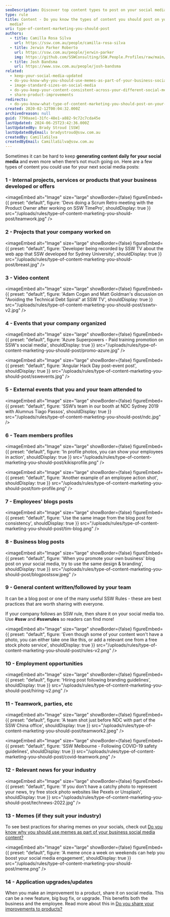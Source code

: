 ```yaml
---
seoDescription: Discover top content types to post on your social media for effective marketing strategies
type: rule
title: Content - Do you know the types of content you should post on your social
  media?
uri: type-of-content-marketing-you-should-post
authors:
  - title: Camilla Rosa Silva
    url: https://ssw.com.au/people/camilla-rosa-silva
  - title: Jerwin Parker Roberto
    url: https://ssw.com.au/people/jerwin-parker
    img: https://github.com/SSWConsulting/SSW.People.Profiles/raw/main/Jerwin-Parker/Images/Jerwin-Parker-Profile.jpg
  - title: Josh Bandsma
    url: https://www.ssw.com.au/people/josh-bandsma
related:
  - keep-your-social-media-updated
  - do-you-know-why-you-should-use-memes-as-part-of-your-business-social-media-content
  - image-standard-sizes-on-social-media
  - do-you-keep-your-content-consistent-across-your-different-social-media-platforms
  - share-product-improvements
redirects:
  - do-you-know-what-type-of-content-marketing-you-should-post-on-your-socials
created: 2020-02-12T00:04:32.000Z
archivedreason: null
guid: 7790aae1-31fc-48e1-a882-9c72c7cda45e
lastUpdated: 2024-06-25T23:42:36.000Z
lastUpdatedBy: Brady Stroud [SSW]
lastUpdatedByEmail: bradystroud@ssw.com.au
createdBy: CamillaSilva
createdByEmail: CamillaSilva@ssw.com.au
---
```


Sometimes it can be hard to keep **generating content daily for your social media** and even more when there’s not much going on. Here are a few types of content you could use for your next social media posts:
### 1 - Internal projects, services or products that your business developed or offers


<imageEmbed
  alt="Image"
  size="large"
  showBorder={false}
  figureEmbed={{
    preset: "default",
    figure: 'Devs doing a Scrum Retro meeting with the Product Owner after working on SSW TimePro',
    shouldDisplay: true
  }}
  src="/uploads/rules/type-of-content-marketing-you-should-post/teamwork.jpg"
/>

### 2 - Projects that your company worked on


<imageEmbed
  alt="Image"
  size="large"
  showBorder={false}
  figureEmbed={{
    preset: "default",
    figure: 'Developer being recorded by SSW TV about the web app that SSW developed for Sydney University',
    shouldDisplay: true
  }}
  src="/uploads/rules/type-of-content-marketing-you-should-post/breast.jpg"
/>

### 3 - Video content


<imageEmbed
  alt="Image"
  size="large"
  showBorder={false}
  figureEmbed={{
    preset: "default",
    figure: 'Adam Cogan and Matt Goldman\'s discussion on "Avoiding the Technical Debt Spiral" at SSW TV',
    shouldDisplay: true
  }}
  src="/uploads/rules/type-of-content-marketing-you-should-post/sswtv-v2.jpg"
/>

### 4 - Events that your company organized


<imageEmbed
  alt="Image"
  size="large"
  showBorder={false}
  figureEmbed={{
    preset: "default",
    figure: 'Azure Superpowers - Paid training promotion on SSW\'s social media',
    shouldDisplay: true
  }}
  src="/uploads/rules/type-of-content-marketing-you-should-post/promo-azure.jpg"
/>


<imageEmbed
  alt="Image"
  size="large"
  showBorder={false}
  figureEmbed={{
    preset: "default",
    figure: 'Angular Hack Day post-event post',
    shouldDisplay: true
  }}
  src="/uploads/rules/type-of-content-marketing-you-should-post/sswevents.jpg"
/>

### 5 - External events that you and your team attended to


<imageEmbed
  alt="Image"
  size="large"
  showBorder={false}
  figureEmbed={{
    preset: "default",
    figure: 'SSW’s team in our booth at NDC Sydney 2019 with Alumnus Tiago Passos',
    shouldDisplay: true
  }}
  src="/uploads/rules/type-of-content-marketing-you-should-post/ndc.jpg"
/>

### 6 - Team members profiles


<imageEmbed
  alt="Image"
  size="large"
  showBorder={false}
  figureEmbed={{
    preset: "default",
    figure: 'In profile photos, you can show your employees in action',
    shouldDisplay: true
  }}
  src="/uploads/rules/type-of-content-marketing-you-should-post/kikisprofile.png"
/>


<imageEmbed
  alt="Image"
  size="large"
  showBorder={false}
  figureEmbed={{
    preset: "default",
    figure: 'Another example of an employee action shot',
    shouldDisplay: true
  }}
  src="/uploads/rules/type-of-content-marketing-you-should-post/tom-profile.png"
/>

### 7 - Employees' blogs posts


<imageEmbed
  alt="Image"
  size="large"
  showBorder={false}
  figureEmbed={{
    preset: "default",
    figure: 'Use the same image from the blog post for consistency',
    shouldDisplay: true
  }}
  src="/uploads/rules/type-of-content-marketing-you-should-post/tim-blog.png"
/>

### 8 - Business blog posts


<imageEmbed
  alt="Image"
  size="large"
  showBorder={false}
  figureEmbed={{
    preset: "default",
    figure: 'When you promote your own business\' blog post on your social media, try to use the same design & branding',
    shouldDisplay: true
  }}
  src="/uploads/rules/type-of-content-marketing-you-should-post/blogpostssw.jpeg"
/>

### 9 - General content written/followed by your team

It can be a blog post or one of the many useful SSW Rules - these are best practices that are worth sharing with everyone.

If your company follows an SSW rule, then share it on your social media too. Use **\#ssw** and **\#sswrules** so readers can find more!


<imageEmbed
  alt="Image"
  size="large"
  showBorder={false}
  figureEmbed={{
    preset: "default",
    figure: 'Even though some of your content won\'t have a photo, you can either take one like this, or add a relevant one from a free stock photo service',
    shouldDisplay: true
  }}
  src="/uploads/rules/type-of-content-marketing-you-should-post/rules-v2.png"
/>

### 10 - Employment opportunities


<imageEmbed
  alt="Image"
  size="large"
  showBorder={false}
  figureEmbed={{
    preset: "default",
    figure: 'Hiring post following branding guidelines',
    shouldDisplay: true
  }}
  src="/uploads/rules/type-of-content-marketing-you-should-post/hiring-v2.png"
/>

### 11 - Teamwork, parties, etc


<imageEmbed
  alt="Image"
  size="large"
  showBorder={false}
  figureEmbed={{
    preset: "default",
    figure: 'A team shot just before NDC with part of the SSW China office',
    shouldDisplay: true
  }}
  src="/uploads/rules/type-of-content-marketing-you-should-post/teamwork2.jpeg"
/>


<imageEmbed
  alt="Image"
  size="large"
  showBorder={false}
  figureEmbed={{
    preset: "default",
    figure: 'SSW Melbourne - Following COVID-19 safety guidelines',
    shouldDisplay: true
  }}
  src="/uploads/rules/type-of-content-marketing-you-should-post/covid-teamwork.png"
/>

### 12 - Relevant news for your industry


<imageEmbed
  alt="Image"
  size="large"
  showBorder={false}
  figureEmbed={{
    preset: "default",
    figure: 'If you don\'t have a catchy photo to represent your news, try free stock photo websites like Pexels or Unsplash',
    shouldDisplay: true
  }}
  src="/uploads/rules/type-of-content-marketing-you-should-post/technews-2022.jpg"
/>

### 13 - Memes (if they suit your industry)

To see best practices for sharing memes on your socials, check out [Do you know why you should use memes as part of your business social media content?](/do-you-know-why-you-should-use-memes-as-part-of-your-business-social-media-content)


<imageEmbed
  alt="Image"
  size="large"
  showBorder={false}
  figureEmbed={{
    preset: "default",
    figure: 'A meme once a week on weekends can help you boost your social media engagement',
    shouldDisplay: true
  }}
  src="/uploads/rules/type-of-content-marketing-you-should-post/meme.png"
/>

### 14 - Application upgrades/updates

When you make an improvement to a product, share it on social media. This can be a new feature, big bug fix, or upgrade. This benefits both the business and the employee.
Read more about this in [Do you share your improvements to products?](/share-product-improvements)
